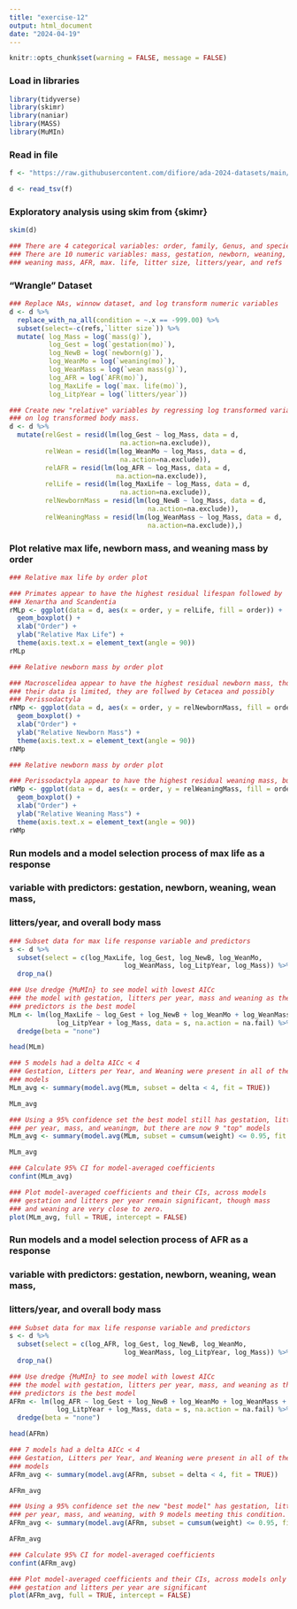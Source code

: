 ```yaml
---
title: "exercise-12"
output: html_document
date: "2024-04-19"
---
```


```r
knitr::opts_chunk$set(warning = FALSE, message = FALSE) 
```

### Load in libraries
```r
library(tidyverse)
library(skimr)
library(naniar)
library(MASS)
library(MuMIn)
```

### Read in file
```r
f <- "https://raw.githubusercontent.com/difiore/ada-2024-datasets/main/Mammal_lifehistories_v2.txt"

d <- read_tsv(f)
```

### Exploratory analysis using skim from {skimr}
```r
skim(d)

### There are 4 categorical variables: order, family, Genus, and species
### There are 10 numeric variables: mass, gestation, newborn, weaning,
### weaning mass, AFR, max. life, litter size, litters/year, and refs
```

### "Wrangle" Dataset
```r
### Replace NAs, winnow dataset, and log transform numeric variables
d <- d %>%
  replace_with_na_all(condition = ~.x == -999.00) %>%
  subset(select=-c(refs,`litter size`)) %>%
  mutate( log_Mass = log(`mass(g)`),
          log_Gest = log(`gestation(mo)`),
          log_NewB = log(`newborn(g)`),
          log_WeanMo = log(`weaning(mo)`),
          log_WeanMass = log(`wean mass(g)`),
          log_AFR = log(`AFR(mo)`),
          log_MaxLife = log(`max. life(mo)`),
          log_LitpYear = log(`litters/year`))

### Create new "relative" variables by regressing log transformed variables
### on log transformed body mass. 
d <- d %>%
  mutate(relGest = resid(lm(log_Gest ~ log_Mass, data = d,
                            na.action=na.exclude)),
         relWean = resid(lm(log_WeanMo ~ log_Mass, data = d,
                            na.action=na.exclude)),
         relAFR = resid(lm(log_AFR ~ log_Mass, data = d,
                           na.action=na.exclude)),
         relLife = resid(lm(log_MaxLife ~ log_Mass, data = d,
                            na.action=na.exclude)),
         relNewbornMass = resid(lm(log_NewB ~ log_Mass, data = d,
                                   na.action=na.exclude)),
         relWeaningMass = resid(lm(log_WeanMass ~ log_Mass, data = d,
                                   na.action=na.exclude)),)
```

### Plot relative max life, newborn mass, and weaning mass by order
```r
### Relative max life by order plot

### Primates appear to have the highest residual lifespan followed by
### Xenartha and Scandentia 
rMLp <- ggplot(data = d, aes(x = order, y = relLife, fill = order)) +
  geom_boxplot() +
  xlab("Order") +
  ylab("Relative Max Life") +
  theme(axis.text.x = element_text(angle = 90))
rMLp

### Relative newborn mass by order plot

### Macroscelidea appear to have the highest residual newborn mass, though
### their data is limited, they are follwed by Cetacea and possibly
### Perissodactyla
rNMp <- ggplot(data = d, aes(x = order, y = relNewbornMass, fill = order)) +
  geom_boxplot() +
  xlab("Order") +
  ylab("Relative Newborn Mass") +
  theme(axis.text.x = element_text(angle = 90))
rNMp

### Relative newborn mass by order plot

### Perissodactyla appear to have the highest residual weaning mass, but ### again have little data. This is followed by Cetatea. 
rWMp <- ggplot(data = d, aes(x = order, y = relWeaningMass, fill = order)) +
  geom_boxplot() +
  xlab("Order") +
  ylab("Relative Weaning Mass") +
  theme(axis.text.x = element_text(angle = 90))
rWMp
```

### Run models and a model selection process of max life as a response
### variable with predictors: gestation, newborn, weaning, wean mass,
### litters/year, and overall body mass
```r
### Subset data for max life response variable and predictors
s <- d %>%
  subset(select = c(log_MaxLife, log_Gest, log_NewB, log_WeanMo, 
                             log_WeanMass, log_LitpYear, log_Mass)) %>%
  drop_na()

### Use dredge {MuMIn} to see model with lowest AICc
### the model with gestation, litters per year, mass and weaning as the
### predictors is the best model
MLm <- lm(log_MaxLife ~ log_Gest + log_NewB + log_WeanMo + log_WeanMass +
            log_LitpYear + log_Mass, data = s, na.action = na.fail) %>%
  dredge(beta = "none")

head(MLm)

### 5 models had a delta AICc < 4
### Gestation, Litters per Year, and Weaning were present in all of these
### models
MLm_avg <- summary(model.avg(MLm, subset = delta < 4, fit = TRUE))

MLm_avg

### Using a 95% confidence set the best model still has gestation, litters
### per year, mass, and weaningm, but there are now 9 "top" models
MLm_avg <- summary(model.avg(MLm, subset = cumsum(weight) <= 0.95, fit = TRUE))

MLm_avg

### Calculate 95% CI for model-averaged coefficients
confint(MLm_avg)

### Plot model-averaged coefficients and their CIs, across models
### gestation and litters per year remain significant, though mass
### and weaning are very close to zero.
plot(MLm_avg, full = TRUE, intercept = FALSE)
``` 

### Run models and a model selection process of AFR as a response
### variable with predictors: gestation, newborn, weaning, wean mass,
### litters/year, and overall body mass
```r
### Subset data for max life response variable and predictors
s <- d %>%
  subset(select = c(log_AFR, log_Gest, log_NewB, log_WeanMo, 
                             log_WeanMass, log_LitpYear, log_Mass)) %>%
  drop_na()

### Use dredge {MuMIn} to see model with lowest AICc
### the model with gestation, litters per year, mass, and weaning as the
### predictors is the best model
AFRm <- lm(log_AFR ~ log_Gest + log_NewB + log_WeanMo + log_WeanMass +
            log_LitpYear + log_Mass, data = s, na.action = na.fail) %>%
  dredge(beta = "none")

head(AFRm)

### 7 models had a delta AICc < 4
### Gestation, Litters per Year, and Weaning were present in all of these
### models
AFRm_avg <- summary(model.avg(AFRm, subset = delta < 4, fit = TRUE))

AFRm_avg

### Using a 95% confidence set the new "best model" has gestation, litters
### per year, mass, and weaning, with 9 models meeting this condition.
AFRm_avg <- summary(model.avg(AFRm, subset = cumsum(weight) <= 0.95, fit = TRUE))

AFRm_avg

### Calculate 95% CI for model-averaged coefficients
confint(AFRm_avg)

### Plot model-averaged coefficients and their CIs, across models only
### gestation and litters per year are significant
plot(AFRm_avg, full = TRUE, intercept = FALSE)
``` 

